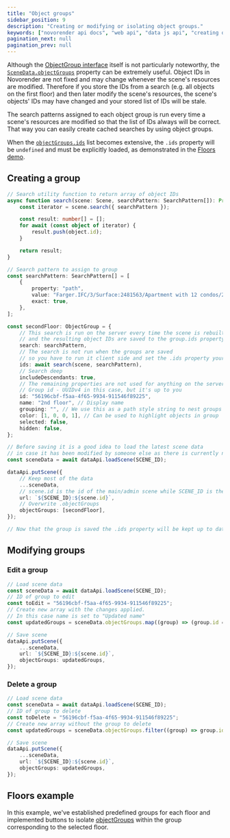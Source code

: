 ```yaml
---
title: "Object groups"
sidebar_position: 9
description: "Creating or modifying or isolating object groups."
keywords: ["novorender api docs", "web api", "data js api", "creating object groups", "isolating object groups"]
pagination_next: null
pagination_prev: null
---
```


 

Although the [ObjectGroup interface](https://docs.novorender.com/legacy/docs/data-js-api/interfaces/DataJsAPI.ObjectGroup) itself is not particularly noteworthy,
the <code>[SceneData.objectGroups](https://docs.novorender.com/legacy/docs/data-js-api/interfaces/DataJsAPI.SceneData#objectgroups)</code> property can be extremely useful.
Object IDs in Novorender are not fixed and may change whenever the scene's resources are modified.
Therefore if you store the IDs from a search (e.g. all objects on the first floor) and then later modify the scene's resources,
the scene's objects' IDs may have changed and your stored list of IDs will be stale.

The search patterns assigned to each object group is run every time a scene's resources are modified so that the list of IDs always will be correct.
That way you can easily create cached searches by using object groups.

When the <code>[objectGroups.ids](https://docs.novorender.com/legacy/docs/data-js-api/interfaces/DataJsAPI.Bookmark.ObjectGroup#ids)</code> list becomes extensive, the `.ids` property will be `undefined` and must be explicitly loaded, as demonstrated in the [Floors demo](#floors-example).

## Creating a group

```typescript
// Search utility function to return array of object IDs
async function search(scene: Scene, searchPattern: SearchPattern[]): Promise<number[]> {
    const iterator = scene.search({ searchPattern });

    const result: number[] = [];
    for await (const object of iterator) {
        result.push(object.id);
    }

    return result;
}

// Search pattern to assign to group
const searchPattern: SearchPattern[] = [
    {
        property: "path",
        value: "Farger.IFC/3/Surface:2481563/Apartment with 12 condos/2ND FLOOR",
        exact: true,
    },
];

const secondFloor: ObjectGroup = {
    // This search is run on the server every time the scene is rebuilt
    // and the resulting object IDs are saved to the group.ids property
    search: searchPattern,
    // The search is not run when the groups are saved
    // so you have to run it client side and set the .ids property yourself when you create the group
    ids: await search(scene, searchPattern),
    // Search deep
    includeDescendants: true,
    // The remaining properties are not used for anything on the server
    // Group id - UUIDv4 in this case, but it's up to you
    id: "56196cbf-f5aa-4f65-9934-911546f89225",
    name: "2nd floor", // Display name
    grouping: "", // We use this as a path style string to nest groups in the UI
    color: [1, 0, 0, 1], // Can be used to highlight objects in group
    selected: false,
    hidden: false,
};

// Before saving it is a good idea to load the latest scene data
// in case it has been modified by someone else as there is currently no way of just adding groups
const sceneData = await dataApi.loadScene(SCENE_ID);

dataApi.putScene({
    // Keep most of the data
    ...sceneData,
    // scene.id is the id of the main/admin scene while SCENE_ID is the viewer scene id
    url: `${SCENE_ID}:${scene.id}`,
    // Overwrite .objectGroups
    objectGroups: [secondFloor],
});

// Now that the group is saved the .ids property will be kept up to date by the server
```

## Modifying groups

### Edit a group
```typescript
// Load scene data
const sceneData = await dataApi.loadScene(SCENE_ID);
// ID of group to edit
const toEdit = "56196cbf-f5aa-4f65-9934-911546f89225";
// Create new array with the changes applied.
// In this case name is set to "Updated name"
const updatedGroups = sceneData.objectGroups.map((group) => (group.id === toEdit ? { ...group, name: "Updated name" } : group));

// Save scene
dataApi.putScene({
    ...sceneData,
    url: `${SCENE_ID}:${scene.id}`,
    objectGroups: updatedGroups,
});
```

### Delete a group
```typescript
// Load scene data
const sceneData = await dataApi.loadScene(SCENE_ID);
// ID of group to delete
const toDelete = "56196cbf-f5aa-4f65-9934-911546f89225";
// Create new array without the group to delete
const updatedGroups = sceneData.objectGroups.filter((group) => group.id !== toDelete);

// Save scene
dataApi.putScene({
    ...sceneData,
    url: `${SCENE_ID}:${scene.id}`,
    objectGroups: updatedGroups,
});
```

## Floors example

In this example, we've established predefined groups for each floor and implemented buttons to isolate [objectGroups](https://docs.novorender.com/legacy/docs/data-js-api/interfaces/DataJsAPI.Bookmark-1#objectgroups) within the group corresponding to the selected floor.

<PlaygroundComponent demoKey="objectGroups.floors" />
